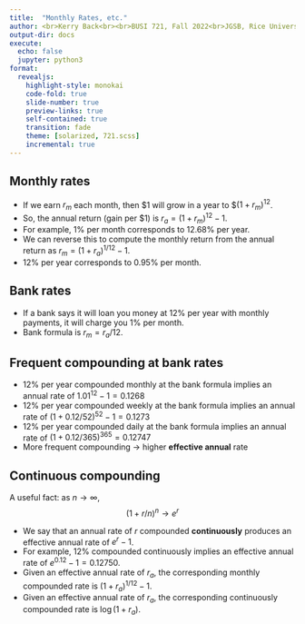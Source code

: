 ```yaml
---
title:  "Monthly Rates, etc."
author: <br>Kerry Back<br><br>BUSI 721, Fall 2022<br>JGSB, Rice University
output-dir: docs
execute:
  echo: false
  jupyter: python3
format: 
  revealjs:
    highlight-style: monokai
    code-fold: true
    slide-number: true
    preview-links: true
    self-contained: true
    transition: fade
    theme: [solarized, 721.scss]
    incremental: true
---
```


## Monthly rates

- If we earn $r_m$ each month, then \$1 will grow in a year to \$$(1+r_m)^{12}$.
- So, the annual return (gain per \$1) is
$r_a = (1+r_m)^{12}-1$.
- For example, 1\% per month corresponds to
12.68\% per year.
- We can reverse this to compute the monthly return from the annual return as
$r_m = (1+r_a)^{1/12} - 1$.
- 12\% per year corresponds to 0.95\% per month.

## Bank rates

- If a bank says it will loan you money at 12% per year with monthly payments, it will charge you 1% per month.
- Bank formula is $r_m = r_a/12$.

## Frequent compounding at bank rates

- 12\% per year compounded monthly at the bank formula implies an annual rate of $1.01^{12}-1 = 0.1268$
- 12\% per year compounded weekly at the bank formula implies an annual rate of $(1+0.12/52)^{52}-1 = 0.1273$
- 12\% per year compounded daily at the bank formula implies an annual rate of $(1+0.12/365)^{365} = 0.12747$
- More frequent compounding $\rightarrow$ higher **effective annual** rate

## Continuous compounding

A useful fact: as $n \rightarrow \infty$,
$$(1+r/n)^n \rightarrow e^r$$

- We say that an annual rate of $r$ compounded **continuously** produces an effective annual rate of $e^r-1$.
- For example, 12\% compounded continuously implies an effective annual rate of $e^{0.12}-1 = 0.12750$.
- Given an effective annual rate of $r_a$, the corresponding monthly compounded rate is $(1+r_a)^{1/12}-1$.
- Given an effective annual rate of $r_a$, the corresponding continuously compounded rate is $\log (1+r_a)$.